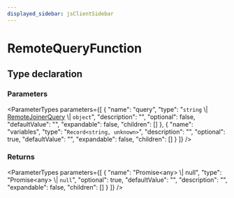 ```yaml
---
displayed_sidebar: jsClientSidebar
---
```



# RemoteQueryFunction

## Type declaration

### Parameters

<ParameterTypes parameters={[
  {
    "name": "query",
    "type": "`string` \\| [RemoteJoinerQuery](../../internal-1/interfaces/internal.internal-1.RemoteJoinerQuery.mdx) \\| `object`",
    "description": "",
    "optional": false,
    "defaultValue": "",
    "expandable": false,
    "children": []
  },
  {
    "name": "variables",
    "type": "`Record<string, unknown>`",
    "description": "",
    "optional": true,
    "defaultValue": "",
    "expandable": false,
    "children": []
  }
]} />

### Returns

<ParameterTypes parameters={[
  {
    "name": "Promise&#60;any&#62; \\| null",
    "type": "Promise&#60;any&#62; \\| `null`",
    "optional": true,
    "defaultValue": "",
    "description": "",
    "expandable": false,
    "children": []
  }
]} />
